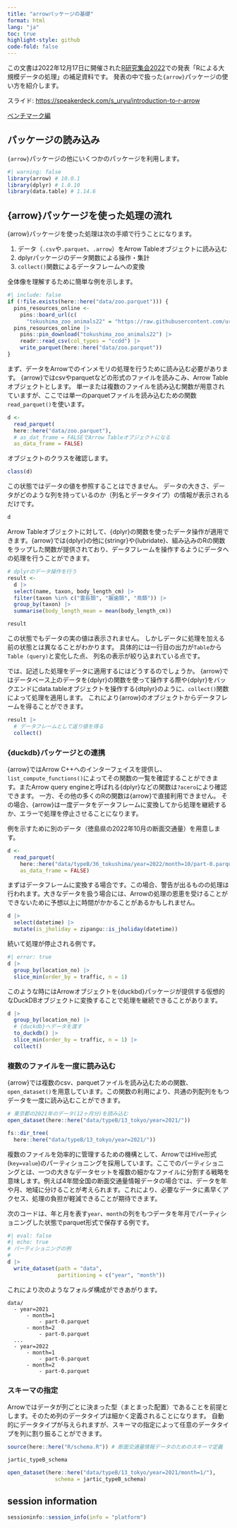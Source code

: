 ```yaml
---
title: "arrowパッケージの基礎"
format: html
lang: "ja"
toc: true
highlight-style: github
code-fold: false
---
```


この文書は2022年12月17日に開催された[R研究集会2022](https://rjpusers.connpass.com/event/266841/)での発表「Rによる大規模データの処理」の補足資料です。
発表の中で扱った`{arrow}`パッケージの使い方を紹介します。

スライド: [https://speakerdeck.com/s_uryu/introduction-to-r-arrow](https://speakerdeck.com/s_uryu/introduction-to-r-arrow)

[ベンチマーク編](https://uribo.quarto.pub/arrow-speed-benchmark/)

## パッケージの読み込み

`{arrow}`パッケージの他にいくつかのパッケージを利用します。

```r
#| warning: false
library(arrow) # 10.0.1
library(dplyr) # 1.0.10
library(data.table) # 1.14.6
```

## {arrow}パッケージを使った処理の流れ

{arrow}パッケージを使った処理は次の手順で行うことになります。

1. データ（`.csv`や`.parquet`、`.arrow`）をArrow Tableオブジェクトに読み込む
2. dplyrパッケージのデータ関数による操作・集計
3. `collect()`関数によるデータフレームへの変換

全体像を理解するために簡単な例を示します。

```r
#| include: false
if (!file.exists(here::here("data/zoo.parquet"))) {
  pins_resources_online <-
    pins::board_url(c(
      "tokushima_zoo_animals22" = "https://raw.githubusercontent.com/uribo/tokupon_ds/main/data-raw/tokushima_zoo_animals22.csv"))
  pins_resources_online |> 
    pins::pin_download("tokushima_zoo_animals22") |> 
    readr::read_csv(col_types = "ccdd") |> 
    write_parquet(here::here("data/zoo.parquet"))
}
```

まず、データをArrowでのインメモリの処理を行うために読み込む必要があります。
{arrow}ではcsvやparquetなどの形式のファイルを読みこみ、Arrow Tableオブジェクトとします。
単一または複数のファイルを読み込む関数が用意されていますが、ここでは単一のparquetファイルを読み込むための関数`read_parquet()`を使います。

```r
d <- 
  read_parquet(
  here::here("data/zoo.parquet"),
  # as_dat_frame = FALSEでArrow Tableオブジェクトになる
  as_data_frame = FALSE)
```

オブジェクトのクラスを確認します。

```r
class(d)
```

この状態ではデータの値を参照することはできません。
データの大きさ、データがどのような列を持っているのか（列名とデータタイプ）の情報が表示されるだけです。

```r
d
```

Arrow Tableオブジェクトに対して、{dplyr}の関数を使ったデータ操作が適用できます。{arrow}では{dplyr}の他に{stringr}や{lubridate}、組み込みのRの関数をラップした関数が提供されており、データフレームを操作するようにデータへの処理を行うことができます。

```r
# dplyrのデータ操作を行う
result <- 
  d |> 
  select(name, taxon, body_length_cm) |> 
  filter(taxon %in% c("霊長類", "齧歯類", "鳥類")) |>
  group_by(taxon) |> 
  summarise(body_length_mean = mean(body_length_cm))

result
```

この状態でもデータの実の値は表示されません。
しかしデータに処理を加える前の状態とは異なることがわかります。
具体的には一行目の出力が`Table`から`Table (query)`と変化した点、
列名の表示が絞り込まれている点です。

では、記述した処理をデータに適用するにはどうするのでしょうか。
{arrow}ではデータベース上のデータを{dplyr}の関数を使って操作する際や{dplyr}をバックエンドにdata.tableオブジェクトを操作する{dtplyr}のように、`collect()`関数によって処理を適用します。
これにより{arrow}のオブジェクトからデータフレームを得ることができます。

```r
result |> 
  # データフレームとして返り値を得る
  collect()
```

### {duckdb}パッケージとの連携

{arrow}ではArrow C++へのインターフェイスを提供し、`list_compute_functions()`によってその関数の一覧を確認することができます。またArrow query engineと呼ばれる{dplyr}などの関数は`?acero`により確認できます。
一方、その他の多くのRの関数は{arrow}で直接利用できません。
その場合、{arrow}は一度データをデータフレームに変換してから処理を継続するか、エラーで処理を停止させることになります。

例を示すために別のデータ（徳島県の2022年10月の断面交通量）を用意します。

```r
d <-
  read_parquet(
    here::here("data/typeB/36_tokushima/year=2022/month=10/part-0.parquet"),
    as_data_frame = FALSE)
```

まずはデータフレームに変換する場合です。この場合、警告が出るものの処理は行われます。大きなデータを扱う場合には、Arrowの処理の恩恵を受けることができないために予想以上に時間がかかることがあるかもしれません。

```r
d |> 
  select(datetime) |>
  mutate(is_jholiday = zipangu::is_jholiday(datetime))
```

続いて処理が停止される例です。

```r
#| error: true
d |> 
  group_by(location_no) |> 
  slice_min(order_by = traffic, n = 1)
```

このような時にはArrowオブジェクトを{duckbd}パッケージが提供する仮想的なDuckDBオブジェクトに変換することで処理を継続できることがあります。

```r
d |> 
  group_by(location_no) |> 
  # {duckdb}へデータを渡す
  to_duckdb() |> 
  slice_min(order_by = traffic, n = 1) |> 
  collect()
```

### 複数のファイルを一度に読み込む

{arrow}では複数のcsv、parquetファイルを読み込むための関数、`open_dataset()`を用意しています。この関数の利用により、共通の列配列をもつデータを一度に読み込むことができます。

```r
# 東京都の2021年のデータ(12ヶ月分)を読み込む
open_dataset(here::here("data/typeB/13_tokyo/year=2021/"))

fs::dir_tree(
  here::here("data/typeB/13_tokyo/year=2021/"))
```

複数のファイルを効率的に管理するための機構として、ArrowではHive形式(`key=value`)のパーティショニングを採用しています。ここでのパーティショニングとは、一つの大きなデータセットを複数の細かなファイルに分割する戦略を意味します。例えば4年間全国の断面交通量情報データの場合では、データを年や月、地域に分けることが考えられます。これにより、必要なデータに素早くアクセス、処理の負担が軽減できることが期待できます。

次のコードは、年と月を表す`year`、`month`の列をもつデータを年月でパーティショニングした状態でparquet形式で保存する例です。

```r
#| eval: false
#| echo: true
# パーティショニングの例
# 
d |> 
  write_dataset(path = "data",
                partitioning = c("year", "month"))
```

これにより次のようなフォルダ構成ができあがります。

```
data/
  - year=2021
      - month=1
          - part-0.parquet
      - month=2
          - part-0.parquet
  ...
  - year=2022
      - month=1
          - part-0.parquet
      - month=2
          - part-0.parquet
```

### スキーマの指定

Arrowではデータが列ごとに決まった型（まとまった配置）であることを前提とします。そのため列のデータタイプは細かく定義されることになります。
自動的にデータタイプが与えられますが、スキーマの指定によって任意のデータタイプを列に割り振ることができます。

```r
source(here::here("R/schema.R")) # 断面交通量情報データのためのスキーマ定義

jartic_typeB_schema
```

```r
open_dataset(here::here("data/typeB/13_tokyo/year=2021/month=1/"),
               schema = jartic_typeB_schema)
```

## session information

```r
sessioninfo::session_info(info = "platform")
```
